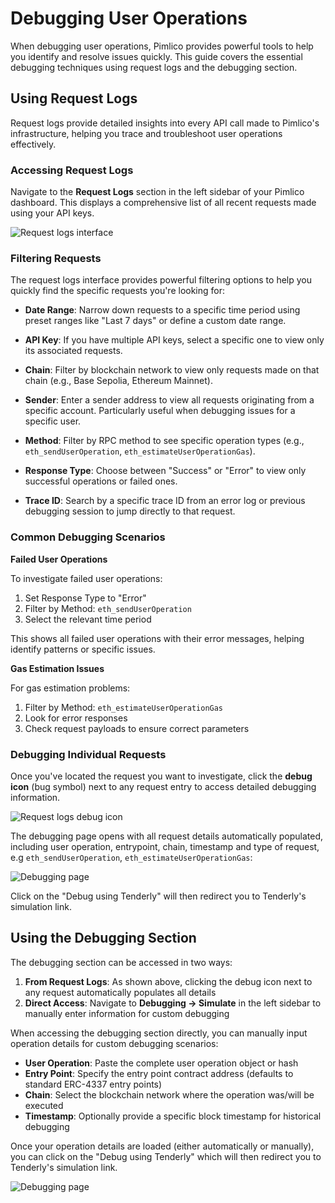 # Debugging User Operations

When debugging user operations, Pimlico provides powerful tools to help you identify and resolve issues quickly. This guide covers the essential debugging techniques using request logs and the debugging section.

## Using Request Logs

Request logs provide detailed insights into every API call made to Pimlico's infrastructure, helping you trace and troubleshoot user operations effectively.

### Accessing Request Logs

Navigate to the **Request Logs** section in the left sidebar of your Pimlico dashboard. This displays a comprehensive list of all recent requests made using your API keys.

![Request logs interface](/request-logs.png)

### Filtering Requests

The request logs interface provides powerful filtering options to help you quickly find the specific requests you're looking for:

- **Date Range**: Narrow down requests to a specific time period using preset ranges like "Last 7 days" or define a custom date range.

- **API Key**: If you have multiple API keys, select a specific one to view only its associated requests.

- **Chain**: Filter by blockchain network to view only requests made on that chain (e.g., Base Sepolia, Ethereum Mainnet).

- **Sender**: Enter a sender address to view all requests originating from a specific account. Particularly useful when debugging issues for a specific user.

- **Method**: Filter by RPC method to see specific operation types (e.g., `eth_sendUserOperation`, `eth_estimateUserOperationGas`).

- **Response Type**: Choose between "Success" or "Error" to view only successful operations or failed ones.

- **Trace ID**: Search by a specific trace ID from an error log or previous debugging session to jump directly to that request.

### Common Debugging Scenarios

**Failed User Operations**

To investigate failed user operations:
1. Set Response Type to "Error"
2. Filter by Method: `eth_sendUserOperation`
3. Select the relevant time period

This shows all failed user operations with their error messages, helping identify patterns or specific issues.

**Gas Estimation Issues**

For gas estimation problems:
1. Filter by Method: `eth_estimateUserOperationGas`
2. Look for error responses
3. Check request payloads to ensure correct parameters

### Debugging Individual Requests

Once you've located the request you want to investigate, click the **debug icon** (bug symbol) next to any request entry to access detailed debugging information.

![Request logs debug icon](/debug-icon.png)

The debugging page opens with all request details automatically populated, including user operation, entrypoint, chain, timestamp and type of request, e.g `eth_sendUserOperation`, `eth_estimateUserOperationGas`:

![Debugging page](/debugging-page.png)

Click on the "Debug using Tenderly" will then redirect you to Tenderly's simulation link.

## Using the Debugging Section

The debugging section can be accessed in two ways:

1. **From Request Logs**: As shown above, clicking the debug icon next to any request automatically populates all details
2. **Direct Access**: Navigate to **Debugging → Simulate** in the left sidebar to manually enter information for custom debugging

When accessing the debugging section directly, you can manually input operation details for custom debugging scenarios:

- **User Operation**: Paste the complete user operation object or hash
- **Entry Point**: Specify the entry point contract address (defaults to standard ERC-4337 entry points)
- **Chain**: Select the blockchain network where the operation was/will be executed
- **Timestamp**: Optionally provide a specific block timestamp for historical debugging


Once your operation details are loaded (either automatically or manually), you can 
click on the "Debug using Tenderly" which will then redirect you to Tenderly's simulation link.

![Debugging page](/debugging-page.png)
